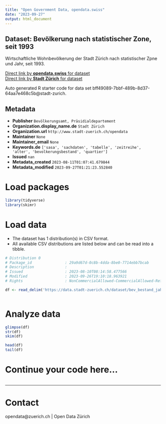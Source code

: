 ```yaml
---
title: "Open Government Data, opendata.swiss"
date: "2023-09-27"
output: html_document
---
```


## Dataset: Bevölkerung nach statistischer Zone, seit 1993


Wirtschaftliche Wohnbevölkerung der Stadt Zürich nach statistischer Zpne und Jahr, seit 1993.


[Direct link by **opendata.swiss** for dataset](https://opendata.swiss/de/dataset/bevolkerung-nach-statistischer-zone-seit-1993)<br>
[Direct link by **Stadt Zürich** for dataset](https://data.stadt-zuerich.ch/dataset/bev_bestand_jahr_statzone_od3241)

Auto generated R starter code for data set bff49089-7bbf-489b-8d37-64aa7e468c5b@stadt-zurich.

## Metadata

- **Publisher** `Bevölkerungsamt, Präsidialdepartement`
- **Organization.display_name.de** `Stadt Zürich`
- **Organization.url** `http://www.stadt-zuerich.ch/opendata`
- **Maintainer** `None`
- **Maintainer_email** `None`
- **Keywords.de** `['sasa', 'sachdaten', 'tabelle', 'zeitreihe', 'alter', 'bevolkerungsbestand', 'quartier']`
- **Issued** `nan`
- **Metadata_created** `2023-08-11T01:07:41.679844`
- **Metadata_modified** `2023-09-27T01:21:23.552840`


# Load packages

```r

library(tidyverse)
library(skimr)

```

# Load data

-   The dataset has 1 distribution(s) in CSV format.
-   All available CSV distributions are listed below and can be read into a tibble.

```r

# Distribution 0
# Package_id               : 29a9d67d-0c8b-4dda-8be0-7714ebb7bcab
# Description              : 
# Issued                   : 2023-08-10T08:14:58.477566
# Modified                 : 2023-09-26T19:10:18.963921
# Rights                   : NonCommercialAllowed-CommercialAllowed-ReferenceNotRequired

df <- read_delim('https://data.stadt-zuerich.ch/dataset/bev_bestand_jahr_statzone_od3241/download/BEV324OD3241.csv')



```

# Analyze data

```r

glimpse(df)
str(df)
skim(df)

head(df)
tail(df)

```

# Continue your code here...

```r

```

------------------------------------------------------------------------

# Contact

opendata@zuerich.ch | Open Data Zürich
